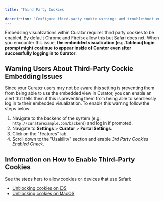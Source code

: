 ```yaml
---
title: 'Third Party Cookies'
description: 'Configure third-party cookie warnings and troubleshoot embedded visualization login issues in Safari browsers.'
---
```


Embedding visualizations within Curator requires third party cookies to be enabled.  By default Chrome and
Firefox allow this but Safari does not.  When you encounter this issue,
**the embedded visualization (e.g.Tableau) login prompt might continue to appear inside of Curator even after
successfully logging in to Curator**.

## Warning Users About Third-Party Cookie Embedding Issues

Since your Curator users may not be aware this setting is preventing them from being able to use the embedded
view in Curator, you can enable an alert that tells them if this is preventing them from being able to
seamlessly log in to their embedded visualization.  To enable this warning follow the steps below:

1. Navigate to the backend of the system (e.g. `http://curatorexample.com/backend`) and log in if prompted.
2. Navigate to **Settings** > **Curator** > **Portal Settings**.
3. Click on the "Features" tab.
4. Scroll down to the "Usability" section and enable *3rd Party Cookies Enabled Check*.

## Information on How to Enable Third-Party Cookies

See the steps here to allow cookies on devices that use Safari:

* [Unblocking cookies on iOS](https://support.apple.com/en-us/HT201265)
* [Unblocking cookies on MacOS](https://support.apple.com/guide/safari/manage-cookies-and-website-data-sfri11471/mac)

